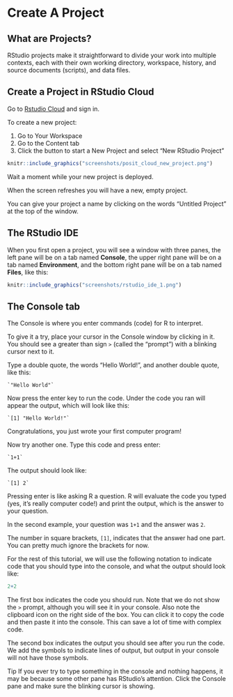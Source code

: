 # Create A Project

## What are Projects?

RStudio projects make it straightforward to divide your work into multiple contexts, each with their own working directory, workspace, history, and source documents (scripts), and data files.


## Create a Project in RStudio Cloud

Go to [Rstudio Cloud](https://rstudio.cloud/) and sign in.

To create a new project:

1. Go to Your Workspace
2. Go to the Content tab
2. Click the button to start a New Project and select "New RStudio Project"

```r
knitr::include_graphics("screenshots/posit_cloud_new_project.png")
```

Wait a moment while your new project is deployed.

When the screen refreshes you will have a new, empty project.

You can give your project a name by clicking on the words "Untitled Project" at the top of the window.

## The RStudio IDE

When you first open a project, you will see a window with three panes, the left pane will be on a tab named **Console**, the upper right pane will be on a tab named **Environment**, and the bottom right pane will be on a tab named **Files**, like this:

```r
knitr::include_graphics("screenshots/rstudio_ide_1.png")
```

## The Console tab

The Console is where you enter commands (code) for R to interpret.

To give it a try, place your cursor in the Console window by clicking in it. You should see a greater than sign `>` (called the "prompt") with a blinking cursor next to it.

Type a double quote, the words "Hello World!", and another double quote, like this:

    `"Hello World"`

Now press the enter key to run the code. Under the code you ran will appear the output, which will look like this:

    `[1] "Hello World!"`

<p class="text-success font-weight-bold">Congratulations, you just wrote your first computer program!</p>

Now try another one. Type this code and press enter:

    `1+1`

The output should look like:

    `[1] 2`

Pressing enter is like asking R a question. R will evaluate the code you typed (yes, it's really computer code!) and print the output, which is the answer to your question.

In the second example, your question was `1+1` and the answer was `2`.

The number in square brackets, `[1]`, indicates that the answer had one part. You can pretty much ignore the brackets for now.

For the rest of this tutorial, we will use the following notation to indicate code that you should type into the console, and what the output should look like:

```r
2+2
```

The first box indicates the code you should run. Note that we do not show the `>` prompt, although you will see it in your console. Also note the clipboard icon on the right side of the box. You can click it to copy the code and then paste it into the console. This can save a lot of time with complex code.

The second box indicates the output you should see after you run the code. We add the symbols  to indicate lines of output, but output in your console will not have those symbols.

<span class="label label-info">Tip</span> If you ever try to type something in the console and nothing happens, it may be because some other pane has RStudio's attention. Click the Console pane and make sure the blinking cursor is showing.